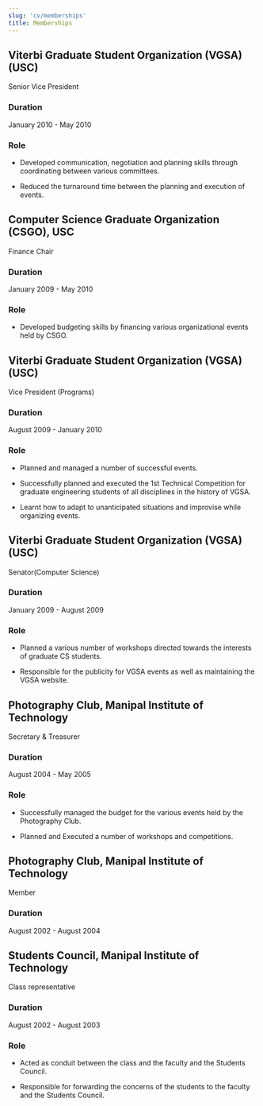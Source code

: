 ```yaml
---
slug: 'cv/memberships'
title: Memberships
---
```


## Viterbi Graduate Student Organization (VGSA) (USC)

Senior Vice President

### Duration

January 2010 - May 2010

### Role

-   Developed communication, negotiation and planning skills through coordinating between various committees.

-   Reduced the turnaround time between the planning and execution of events.

## Computer Science Graduate Organization (CSGO), USC

Finance Chair

### Duration

January 2009 - May 2010

### Role

-   Developed budgeting skills by financing various organizational events held by CSGO.

## Viterbi Graduate Student Organization (VGSA) (USC)

Vice President (Programs)

### Duration

August 2009 - January 2010

### Role

-   Planned and managed a number of successful events.

-   Successfully planned and executed the 1st Technical Competition for graduate engineering students of all disciplines in the history of VGSA.

-   Learnt how to adapt to unanticipated situations and improvise while organizing events.

## Viterbi Graduate Student Organization (VGSA) (USC)

Senator(Computer Science)

### Duration

January 2009 - August 2009

### Role

-   Planned a various number of workshops directed towards the interests of graduate CS students.

-   Responsible for the publicity for VGSA events as well as maintaining the VGSA website.

## Photography Club, Manipal Institute of Technology

Secretary & Treasurer

### Duration

August 2004 - May 2005

### Role

-   Successfully managed the budget for the various events held by the Photography Club.

-   Planned and Executed a number of workshops and competitions.

## Photography Club, Manipal Institute of Technology

Member

### Duration

August 2002 - August 2004

## Students Council, Manipal Institute of Technology

Class representative

### Duration

August 2002 - August 2003

### Role

-   Acted as conduit between the class and the faculty and the Students Council.

-   Responsible for forwarding the concerns of the students to the faculty and the Students Council.

